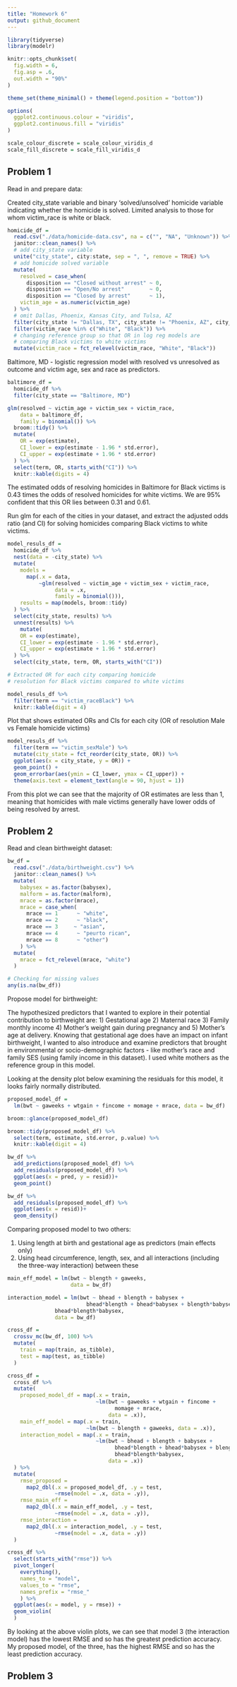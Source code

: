 ```yaml
---
title: "Homework 6"
output: github_document
---
```


```r
library(tidyverse)
library(modelr)

knitr::opts_chunk$set(
  fig.width = 6, 
  fig.asp = .6,
  out.width = "90%"
)

theme_set(theme_minimal() + theme(legend.position = "bottom"))

options(
  ggplot2.continuous.colour = "viridis", 
  ggplot2.continuous.fill = "viridis"
)

scale_colour_discrete = scale_colour_viridis_d
scale_fill_discrete = scale_fill_viridis_d
```

## Problem 1

Read in and prepare data:

Created city_state variable and binary 'solved/unsolved' homicide variable indicating whether the homicide is solved. Limited analysis to those for whom victim_race is white or black.

```r
homicide_df = 
  read.csv("./data/homicide-data.csv", na = c("", "NA", "Unknown")) %>% 
  janitor::clean_names() %>% 
  # add city_state variable
  unite("city_state", city:state, sep = ", ", remove = TRUE) %>%
  # add homicide solved variable 
  mutate(
    resolved = case_when(
      disposition == "Closed without arrest" ~ 0,
      disposition == "Open/No arrest"        ~ 0,
      disposition == "Closed by arrest"      ~ 1),
    victim_age = as.numeric(victim_age)
  ) %>% 
  # omit Dallas, Phoenix, Kansas City, and Tulsa, AZ
  filter(city_state != "Dallas, TX", city_state != "Phoenix, AZ", city_state != "Kansas City, MO", city_state != "Tulsa, AL") %>% 
  filter(victim_race %in% c("White", "Black")) %>% 
  # changing reference group so that OR in log reg models are 
  # comparing Black victims to white victims 
  mutate(victim_race = fct_relevel(victim_race, "White", "Black"))
```

Baltimore, MD - logistic regression model with resolved vs unresolved as outcome and victim age, sex and race as predictors.

```r
baltimore_df = 
  homicide_df %>% 
  filter(city_state == "Baltimore, MD")

glm(resolved ~ victim_age + victim_sex + victim_race, 
    data = baltimore_df, 
    family = binomial()) %>% 
  broom::tidy() %>% 
  mutate(
    OR = exp(estimate),
    CI_lower = exp(estimate - 1.96 * std.error),
    CI_upper = exp(estimate + 1.96 * std.error)
  ) %>% 
  select(term, OR, starts_with("CI")) %>% 
  knitr::kable(digits = 4)
```

The estimated odds of resolving homicides in Baltimore for Black victims is 0.43 times the odds of resolved homicides for white victims. We are 95% confident that this OR lies between 0.31 and 0.61.

Run glm for each of the cities in your dataset, and extract the adjusted odds ratio (and CI) for solving homicides comparing Black victims to white victims. 

```r
model_resuls_df = 
  homicide_df %>% 
  nest(data = -city_state) %>% 
  mutate(
    models = 
      map(.x = data, 
          ~glm(resolved ~ victim_age + victim_sex + victim_race, 
               data = .x, 
               family = binomial())),
    results = map(models, broom::tidy)
  ) %>% 
  select(city_state, results) %>% 
  unnest(results) %>% 
    mutate(
    OR = exp(estimate),
    CI_lower = exp(estimate - 1.96 * std.error),
    CI_upper = exp(estimate + 1.96 * std.error)
  ) %>% 
  select(city_state, term, OR, starts_with("CI"))

# Extracted OR for each city comparing homicide 
# resolution for Black victims compared to white victims

model_resuls_df %>% 
  filter(term == "victim_raceBlack") %>% 
  knitr::kable(digit = 4)
```

Plot that shows estimated ORs and CIs for each city (OR of resolution Male vs Female homicide victims)

```r
model_resuls_df %>% 
  filter(term == "victim_sexMale") %>% 
  mutate(city_state = fct_reorder(city_state, OR)) %>% 
  ggplot(aes(x = city_state, y = OR)) +
  geom_point() +
  geom_errorbar(aes(ymin = CI_lower, ymax = CI_upper)) + 
  theme(axis.text = element_text(angle = 90, hjust = 1))
```

From this plot we can see that the majority of OR estimates are less than 1, meaning that homicides with male victims generally have lower odds of being resolved by arrest. 

## Problem 2

Read and clean birthweight dataset: 

```r
bw_df =
  read.csv("./data/birthweight.csv") %>% 
  janitor::clean_names() %>% 
  mutate(
    babysex = as.factor(babysex),
    malform = as.factor(malform),
    mrace = as.factor(mrace),
    mrace = case_when(
      mrace == 1      ~ "white",
      mrace == 2      ~ "black",
      mrace == 3     ~ "asian",
      mrace == 4      ~ "peurto rican",
      mrace == 8      ~ "other")
    ) %>% 
  mutate(
    mrace = fct_relevel(mrace, "white")
  )

# Checking for missing values
any(is.na(bw_df))
```

Propose model for birthweight:

The hypothesized predictors that I wanted to explore in their potential contribution to birthweight are: 1) Gestational age 2) Maternal race 3) Family monthly income 4) Mother's weight gain during pregnancy and 5) Mother's age at delivery. Knowing that gestational age does have an impact on infant birthweight, I wanted to also introduce and examine predictors that brought in environmental or socio-demographic factors - like mother's race and family SES (using family income in this dataset). I used white mothers as the reference group in this model. 

Looking at the density plot below examining the residuals for this model, it looks fairly normally distributed. 

```r
proposed_model_df = 
  lm(bwt ~ gaweeks + wtgain + fincome + momage + mrace, data = bw_df)

broom::glance(proposed_model_df)

broom::tidy(proposed_model_df) %>% 
  select(term, estimate, std.error, p.value) %>% 
  knitr::kable(digit = 4)

bw_df %>% 
  add_predictions(proposed_model_df) %>% 
  add_residuals(proposed_model_df) %>% 
  ggplot(aes(x = pred, y = resid))+
  geom_point()

bw_df %>% 
  add_residuals(proposed_model_df) %>% 
  ggplot(aes(x = resid))+ 
  geom_density()
```

Comparing proposed model to two others:

1. Using length at birth and gestational age as predictors (main effects only)
2. Using head circumference, length, sex, and all interactions (including the three-way interaction) between these

```r
main_eff_model = lm(bwt ~ blength + gaweeks, 
                    data = bw_df)

interaction_model = lm(bwt ~ bhead + blength + babysex + 
                         bhead*blength + bhead*babysex + blength*babysex +
               bhead*blength*babysex, 
               data = bw_df)

cross_df = 
  crossv_mc(bw_df, 100) %>% 
  mutate(
    train = map(train, as_tibble),
    test = map(test, as_tibble)
  )

cross_df = 
  cross_df %>% 
  mutate(
    proposed_model_df = map(.x = train, 
                            ~lm(bwt ~ gaweeks + wtgain + fincome + 
                                  momage + mrace, 
                                data = .x)),
    main_eff_model = map(.x = train,
                         ~lm(bwt ~ blength + gaweeks, data = .x)),
    interaction_model = map(.x = train,
                            ~lm(bwt ~ bhead + blength + babysex + 
                                  bhead*blength + bhead*babysex + blength*babysex +
                                  bhead*blength*babysex,
                                data = .x))
  ) %>% 
  mutate(
    rmse_proposed = 
      map2_dbl(.x = proposed_model_df, .y = test, 
               ~rmse(model = .x, data = .y)),
    rmse_main_eff = 
      map2_dbl(.x = main_eff_model, .y = test,
               ~rmse(model = .x, data = .y)),
    rmse_interaction = 
      map2_dbl(.x = interaction_model, .y = test, 
               ~rmse(model = .x, data = .y))
  )

cross_df %>% 
  select(starts_with("rmse")) %>% 
  pivot_longer(
    everything(),
    names_to = "model",
    values_to = "rmse",
    names_prefix = "rmse_"
    ) %>% 
  ggplot(aes(x = model, y = rmse)) +
  geom_violin(
  )
```

By looking at the above violin plots, we can see that model 3 (the interaction model) has the lowest RMSE and so has the greatest prediction accuracy. My proposed model, of the three, has the highest RMSE and so has the least prediction accuracy. 

## Problem 3